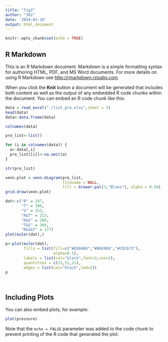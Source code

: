 ```yaml
---
title: "fig2"
author: "302"
date: '2024-01-18'
output: html_document
---
```


```r
knitr::opts_chunk$set(echo = TRUE)
```

## R Markdown

This is an R Markdown document. Markdown is a simple formatting syntax for authoring HTML, PDF, and MS Word documents. For more details on using R Markdown see <http://rmarkdown.rstudio.com>.

When you click the **Knit** button a document will be generated that includes both content as well as the output of any embedded R code chunks within the document. You can embed an R code chunk like this:

```r
data = read_excel("./list_pro.xlsx",sheet = 1)
head(data)
data<-data.frame(data)

colnames(data)

pro_list<-list()

for (i in colnames(data)) {
  a<-data[,i]
  pro_list[[i]]<-na.omit(a)
}

str(pro_list)

venn.plot = venn.diagram(pro_list,
                         filename = NULL,
                         fill = brewer.pal(3,"Blues"), alpha = 0.50)
grid.draw(venn.plot)

dat<-c("R" = 247, 
       "T" = 396, 
       "S" = 353,
       "R&T" = 213, 
       "R&S" = 200, 
       "T&S" = 309,
       "R&S&T" = 177)
plot(euler(dat),)

p<-plot(euler(dat),
        fills = list(fill=c("#EEB4B4","#B0E0E6","#CDC673"),
                     alpha=0.5),
        labels = list(col="black",font=3,cex=2),
        quantities = c(11,51,21),
        edges = list(col="black",lwd=2))
p




```

## Including Plots

You can also embed plots, for example:

```r
plot(pressure)
```

Note that the `echo = FALSE` parameter was added to the code chunk to prevent printing of the R code that generated the plot.
